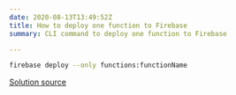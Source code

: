 ```yaml
---
date: 2020-08-13T13:49:52Z
title: How to deploy one function to Firebase
summary: CLI command to deploy one function to Firebase

---
```


```bash
firebase deploy --only functions:functionName
```

[Solution source](https://stackoverflow.com/a/54051611/7250087)
